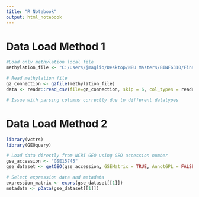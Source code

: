 ---
title: "R Notebook"
output: html_notebook
---
# Data Load Method 1

```{r}
#Load only methylation local file
methylation_file <- "C:/Users/jmaglio/Desktop/NEU Masters/BINF6310/Final Project/Final Project/GPL8490_HumanMethylation27_270596_v.1.2.csv.gz"
```

```{r}
# Read methylation file
gz_connection <- gzfile(methylation_file)
data <- readr::read_csv(file=gz_connection, skip = 6, col_types = readr::cols())

# Issue with parsing columns correctly due to different datatypes
```


# Data Load Method 2

```{r}
library(vctrs)
library(GEOquery)
```

```{r}
# Load data directly from NCBI GEO using GEO accession number
gse_accession <- "GSE15745"
gse_dataset <- getGEO(gse_accession, GSEMatrix = TRUE, AnnotGPL = FALSE)

# Select expression data and metadata
expression_matrix <- exprs(gse_dataset[[1]])
metadata <- pData(gse_dataset[[1]])
```


